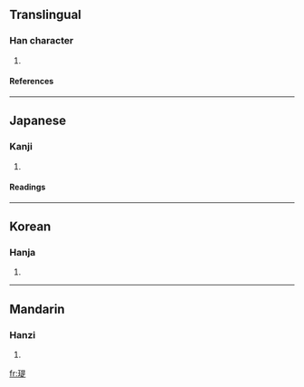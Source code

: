 {{see|珶}}

==Translingual==
===Han character===
{{Han char|rn=96|rad=玉|as=09|sn=13|four=|canj=一土日一人 (MGAMO)}}
# {{defn|Han|sort=玉09}}
====References====
{{Han ref|kx=0736.210|dkj=21100|dj=1148.010|hdz=21126.030|uh=7445|ud=29765}}

----
==Japanese==
===Kanji===
{{ja-kanji|grade=|rs=玉09}}
# {{defn|Japanese}} 
====Readings====
{{ja-readings|on=[[てい]] (tei), [[だい]] (dai)|kun=|nanori=}}

----
==Korean==
===Hanja===
{{ko-hanja|hangeul=제|eumhun=|rv=je|mr=che|y=cye}}
# {{defn|Korean}}

----
==Mandarin==
===Hanzi===
{{cmn-hanzi|pin=[[tí]] (ti2)|wg=t'i<sup>2</sup>}}
# {{defn|Mandarin}}

[[fr:瑅]]